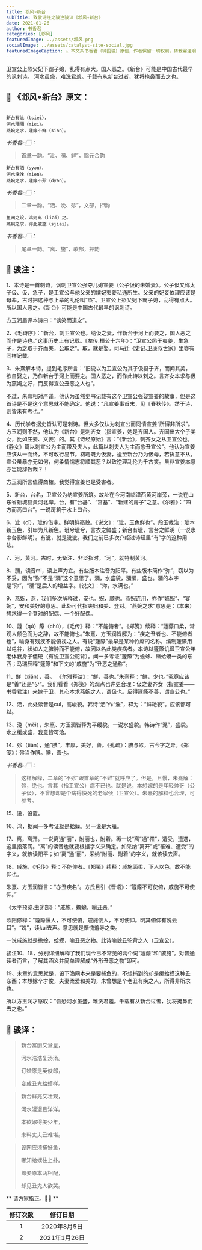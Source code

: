 ```yaml
---
title: 邶风∘新台
subTitle: 致敬诗经之骏注骏译《邶风∘新台》 
date: 2021-01-26 
author: 书香君
categories: [邶风]
featuredImage: ../assets/邶风.png
socialImage: ../assets/catalyst-site-social.jpg
featuredImageCaption: ⚠️️ 本文系书香君（钟国骏）原创，作者保留一切权利，转载需注明出处。
---
```


卫宣公上烝父妃下霸子媳，乱得有点大。国人恶之。《新台》可能是中国古代最早的讽刺诗。
河水虽盛，难洗君羞。千载有从新台过者，犹将掩鼻而去之也。

## 🌼 《邶风∘新台》原文：
```

新台有泚（tsiei），
河水瀰瀰（miei）。
燕婉之求，蘧篨不鲜（sian）。

```
*书香君👉🏻：* 

> 首章一韵。“泚、瀰、鲜”，脂元合韵

```
新台有洒（syən），
河水浼浼（miən）。
燕婉之求，蘧篨不殄（dyən）。

```
*书香君👉🏻：* 

> 二章一韵。“洒、浼、殄”，文部，押韵

```
鱼网之设，鸿则离（liai）之。
燕婉之求，得此戚施（sjiai）。

```
*书香君👉🏻：* 

> 尾章一韵。“离、施”，歌部，押韵

## 🍁️ 骏注：

1、本诗是一首刺诗，讽刺卫宣公强夺儿媳宣姜（公子伋的未婚妻）。公子伋又称太子伋、伋、急子，是卫宣公与他父亲的嫔妃夷姜私通所生。父亲的妃妾依理应该是母辈，古时把这种与上辈的乱伦叫“烝”。卫宣公上烝父妃下霸子媳，乱得有点大。所以国人恶之。《新台》可能是中国古代最早的讽刺诗。

方玉润眉评本诗曰：“谈笑而道之”。

2、《毛诗序》：“新台，刺卫宣公也。纳伋之妻，作新台于河上而要之，国人恶之而作是诗也。”这事历史上有记载。《左传.桓公十六年》：“卫宣公烝于夷姜，生急子，为之取于齐而美，公取之”。取，就是娶。司马迁《史记.卫康叔世家》里亦有同样记载。

3、朱熹解本诗，提到毛序所言：“旧说以为卫宣公为其子伋娶于齐，而闻其美，欲自娶之，乃作新台于河上而要之。国人恶之，而作此诗以刺之。言齐女本求与伋为燕婉之好，而反得宣公丑恶之人也”。

不过，朱熹相对严谨，他认为虽然史书记载有这个卫宣公强娶宣姜的故事，但是这首诗是不是这个意思就不能确定。他说：“凡宣姜事首末，见《春秋传》。然于诗，则皆未有考也。”

4、历代学者据史皆认可是刺诗。但大多仅认为刺宣公而同情宣姜“所得非所求”。方玉润则不然，他认为《新台》是刺齐女（指宣姜，她是齐国人。齐国出大个子美女，比如庄姜、文姜）的。其《诗经原始》言：“《新台》，刺齐女之从卫宣公也。《静女》篇以刺宣公为主而带及夫人，此篇以刺夫人为主而愈丑宣公”。他认为宣姜应该从一而终，不可改行易节。初聘既为伋妻，迨至新台乃为伋母，若执意不从，宣公虽暴亦无如何，何柔情懦志将顺其恶？以致逆理乱伦为千古笑。虽非宣姜本意亦岂能辞咎哉？！

方玉润所言值得商榷。我觉得宣姜也是受害者。

5、新台，台名，卫宣公为纳宣姜所筑。故址在今河南临漳西黄河岸旁，一说在山东省甄城县黄河北岸。台，有“台基”、“宫基”、“新建的房子”之意。《尔雅》：“四方而高曰台”。一说房筑于水上曰台。

6、泚（cǐ），玼的借字。鲜明鲜亮貌。《说文》：“玼，玉色鲜也”。段玉裁注：玼本新玉色，引申为凡新色。玼兮玼兮，言衣之鲜盛；新台有玼，言台之鲜明（一说水中台影鲜明）。有泚，就是泚泚。我们之前已多次介绍过诗经里“有”字的这种用法。

7、河，黄河。古时，无备注、非泛指时，“河”，就特制黄河。

8、瀰，读音mi，读上声为宜。有些版本注音为阳平。有些版本简作“弥”，窃以为不妥，因为“弥”不是“瀰”这个意思了。瀰，水盛貌，瀰瀰，盛也。瀰的本字是“沵”，“瀰”是后人的增益字。《说文》：“沵，水满也。”

9、燕婉，燕，我们多次解释过，安也。婉，顺也。燕婉连用，亦作“嬿婉”、“宴婉”，安和美好的意思。此处可代指夫妇和美、登对。“燕婉之求”意思是：（本来）想求得一个登对的配偶、一个好配偶。

10、蘧（qú）篨（chú），《毛传》释：“不能俯者”。《郑笺》续释：“蘧蒢口柔，常观人颜色而为之辞，故不能俯也。”朱熹、方玉润皆解为：“疾之丑者也、不能俯者也”，喻身有残疾不能俯视之人。有说“籧篨”最早是某种竹席的名称，编制籧篨用以屯谷，状如人之臃肿而不能俯，故因以名此类疾病者。本诗以籧篨讥讽卫宣公年老体衰身子僵硬（有说卫宣公驼背）。闻一多考证“籧篨”为蟾蜍、癞蛤蟆一类的东西；马瑞辰释“籧篨”和下文的“戚施”为“丑恶之通称”。

11、鲜（xiǎn），善。
《尔雅释诂》：“鲜，善也。”朱熹释：“鲜，少也。”究竟应该是“善”还是“少”。我们看看《郑笺》的观点也许更合理：伋之妻齐女（指宣姜——书香君注）来嫁于卫，其心本求燕婉之人，谓伋也。反得籧篨不善，谓宣公也。”

12、洒，此处读音是cuǐ，高峻貌。韩诗“洒”作“漼”，释为：“鲜艳貌”。应该都可以。

13、浼（měi），朱熹、方玉润皆释为平缓貌。一说水盛貌。韩诗作“浘”，盛貌。水之缓或盛，我意皆可洽。

14、殄（tiǎn），通“腆”，丰厚，美好，善。《孔疏》：腆与殄，古今字之异。《郑笺》：殄当作腆。腆，善也。

*书香君👉🏻：* 

> 这样解释，二章的“不殄”跟首章的“不鲜”就呼应了。但是，且慢，朱熹解：殄，绝也。言其（指卫宣公）病不已也。就是说，本想嫁的是年轻帅哥（公子伋），不曾想却是个病得快死的老家伙（卫宣公）。朱熹的解释也合理，可参考。

15、设，设置。

16、鸿，据闻一多考证就是蛤蟆。另一说是大雁。

17、离，离开。一说离通“丽”，附丽也，附着。再一说“离”通“罹”，遭受，遭遇，这里指落网。“离”的读音也就要根据字义来确定。如采纳“离开”或“罹难、遭受”的字义，就该读阳平；如“离”通“丽”，采纳“附丽、附着”的字义，就该读去声。

18、戚施，《毛传》释：不能仰者。《郑笺》续释：戚施面柔，下人以色，故不能仰也。

朱熹、方玉润皆言：“亦丑疾名”。方氏且引《晋语》：“籧篨不可使俯，戚施不可使仰。”

《太平预览.虫豸部》：“戚施，蟾蜍，喻丑恶。”

欧阳修释：“籧篨偃人，不可使俯，戚施偻人，不可使仰。明其俯仰有媿云耳”。“媿”，读kui去声。意思就是惭愧羞辱之类。

一说戚施就是蟾蜍，蛤蟆，喻丑恶之物。此诗喻貌丑驼背之人（卫宣公）。

骏注10、18，分别详细解释了我们现今已不常见的两个词“蘧蒢”和“戚施”。对普通读者而言，了解其涵义并简单理解成“外形丑恶之物”即可。

19、末章的意思就是，设下渔网本来是要捕鱼的，不想捕到的却是癞蛤蟆这种丑东西；本想嫁个才俊，夫妻柔爱和美的，未曾想是个老丑有疾之人，所得非所求也。

所以方玉润才感叹：“吾恐河水虽盛，难洗君羞。千载有从新台过者，犹将掩鼻而去之也。”

## 🍁️ 骏译：

> 新台富丽又堂皇，
> 
> 河水浩浩复汤汤。
> 
> 订婚原是英俊郎，
> 
> 变成丑鬼蛤蟆样。

> 新台鲜亮又壮观，
> 
> 河水漫漫且洋洋。
> 
> 本欲嫁得美少年，
> 
> 未料丈夫丑难堪。

> 设网应须捕好鱼，
> 
> 哪知蛤蟆往上扑。
> 
> 郎妾原本两相配，
> 
> 却见丑鬼人欲哭。

** 请方家指正。🙏🏻 **

| 修订次数      | 修订日期 | 
|   :----: |    :----:   | 
| 1    | 2020年8月5日       | 
| 2    | 2021年1月26日       | 
